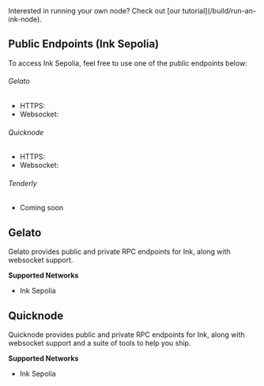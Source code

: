 
<Callout type="info" emoji="ℹ️">
  Interested in running your own node? Check out [our tutorial](/build/run-an-ink-node).
</Callout>

## Public Endpoints (Ink Sepolia)
To access Ink Sepolia, feel free to use one of the public endpoints below:

###### Gelato
- HTTPS: <CopyableCode code="https://rpc-gel-sepolia.inkonchain.com" />
- Websocket: <CopyableCode code="wss://ws-gel-sepolia.inkonchain.com" />

###### Quicknode
- HTTPS: <CopyableCode code="https://rpc-qnd-sepolia.inkonchain.com/" />
- Websocket: <CopyableCode code="wss://rpc-qnd-sepolia.inkonchain.com" />

###### Tenderly
- Coming soon


## Gelato
Gelato provides public and private RPC endpoints for Ink, along with websocket support.

**Supported Networks**
- Ink Sepolia



## Quicknode
Quicknode provides public and private RPC endpoints for Ink, along with websocket support and a suite of tools to help you ship.

**Supported Networks**
- Ink Sepolia
